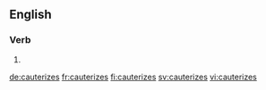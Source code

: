 ==English==

===Verb===
{{head|en|verb form}}

# {{en-third-person singular of|cauterize}}

[[de:cauterizes]]
[[fr:cauterizes]]
[[fi:cauterizes]]
[[sv:cauterizes]]
[[vi:cauterizes]]